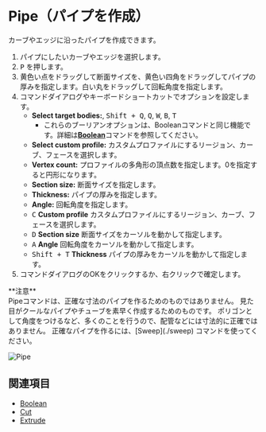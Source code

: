 
# Pipe（パイプを作成）

<Reference shortcut="P" command="Pipe" button="コマンドバー右" />

カーブやエッジに沿ったパイプを作成できます。

1. パイプにしたいカーブやエッジを選択します。
2. <kbd>P</kbd> を押します。
3. 黄色い点をドラッグして断面サイズを、黄色い四角をドラッグしてパイプの厚みを指定します。白い丸をドラッグして回転角度を指定します。
4. コマンドダイアログやキーボードショートカットでオプションを設定します。
     - **Select target bodies:**, <kbd>Shift + Q</kbd>, <kbd>Q</kbd>, <kbd>W</kbd>,  <kbd>B</kbd>,  <kbd>T</kbd>
          - これらのブーリアンオプションは、Booleanコマンドと同じ機能です。詳細は[**Boolean**](./boolean)コマンドを参照してください。
     - **Select custom profile:** カスタムプロファイルにするリージョン、カーブ、フェースを選択します。
     - **Vertex count:** プロファイルの多角形の頂点数を指定します。0を指定すると円形になります。
     - **Section size:** 断面サイズを指定します。
     - **Thickness:** パイプの厚みを指定します。
     - **Angle:** 回転角度を指定します。
     - <kbd>C</kbd> **Custom profile** カスタムプロファイルにするリージョン、カーブ、フェースを選択します。
     - <kbd>D</kbd> **Section size** 断面サイズをカーソルを動かして指定します。
     - <kbd>A</kbd> **Angle** 回転角度をカーソルを動かして指定します。
     - <kbd>Shift + T</kbd> **Thickness** パイプの厚みをカーソルを動かして指定します。
5. コマンドダイアログのOKをクリックするか、右クリックで確定します。

<Callout emoji="❗">
**注意**<br />
Pipeコマンドは、正確な寸法のパイプを作るためのものではありません。
見た目がクールなパイプやチューブを素早く作成するためのものです。
ポリゴンとして角度をつけるなど、多くのことを行うので、配管などには寸法的に正確ではありません。
正確なパイプを作るには、[Sweep](./sweep) コマンドを使ってください。
</Callout>

![Pipe](/img/pipe.gif)

## 関連項目
- [Boolean](./boolean)
- [Cut](./cut)
- [Extrude](./extrude)




